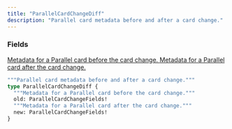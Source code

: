 ```yaml
---
title: "ParallelCardChangeDiff"
description: "Parallel card metadata before and after a card change."
---
```


### Fields

<a href="/api-reference/types/parallelcardchangefields">
  <ResponseField name="old" type="ParallelCardChangeFields!" required>
    Metadata for a Parallel card before the card change.
  </ResponseField>
</a>

<a href="/api-reference/types/parallelcardchangefields">
  <ResponseField name="new" type="ParallelCardChangeFields!" required>
    Metadata for a Parallel card after the card change.
  </ResponseField>
</a>


```graphql ParallelCardChangeDiff
"""Parallel card metadata before and after a card change."""
type ParallelCardChangeDiff {
  """Metadata for a Parallel card before the card change."""
  old: ParallelCardChangeFields!
  """Metadata for a Parallel card after the card change."""
  new: ParallelCardChangeFields!
}
```
